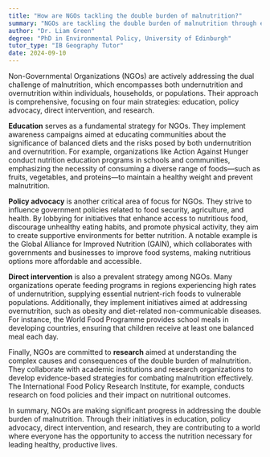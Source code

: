 ```yaml
---
title: "How are NGOs tackling the double burden of malnutrition?"
summary: "NGOs are tackling the double burden of malnutrition through education, policy advocacy, direct intervention, and research."
author: "Dr. Liam Green"
degree: "PhD in Environmental Policy, University of Edinburgh"
tutor_type: "IB Geography Tutor"
date: 2024-09-10
---
```


Non-Governmental Organizations (NGOs) are actively addressing the dual challenge of malnutrition, which encompasses both undernutrition and overnutrition within individuals, households, or populations. Their approach is comprehensive, focusing on four main strategies: education, policy advocacy, direct intervention, and research.

**Education** serves as a fundamental strategy for NGOs. They implement awareness campaigns aimed at educating communities about the significance of balanced diets and the risks posed by both undernutrition and overnutrition. For example, organizations like Action Against Hunger conduct nutrition education programs in schools and communities, emphasizing the necessity of consuming a diverse range of foods—such as fruits, vegetables, and proteins—to maintain a healthy weight and prevent malnutrition.

**Policy advocacy** is another critical area of focus for NGOs. They strive to influence government policies related to food security, agriculture, and health. By lobbying for initiatives that enhance access to nutritious food, discourage unhealthy eating habits, and promote physical activity, they aim to create supportive environments for better nutrition. A notable example is the Global Alliance for Improved Nutrition (GAIN), which collaborates with governments and businesses to improve food systems, making nutritious options more affordable and accessible.

**Direct intervention** is also a prevalent strategy among NGOs. Many organizations operate feeding programs in regions experiencing high rates of undernutrition, supplying essential nutrient-rich foods to vulnerable populations. Additionally, they implement initiatives aimed at addressing overnutrition, such as obesity and diet-related non-communicable diseases. For instance, the World Food Programme provides school meals in developing countries, ensuring that children receive at least one balanced meal each day.

Finally, NGOs are committed to **research** aimed at understanding the complex causes and consequences of the double burden of malnutrition. They collaborate with academic institutions and research organizations to develop evidence-based strategies for combating malnutrition effectively. The International Food Policy Research Institute, for example, conducts research on food policies and their impact on nutritional outcomes.

In summary, NGOs are making significant progress in addressing the double burden of malnutrition. Through their initiatives in education, policy advocacy, direct intervention, and research, they are contributing to a world where everyone has the opportunity to access the nutrition necessary for leading healthy, productive lives.
    